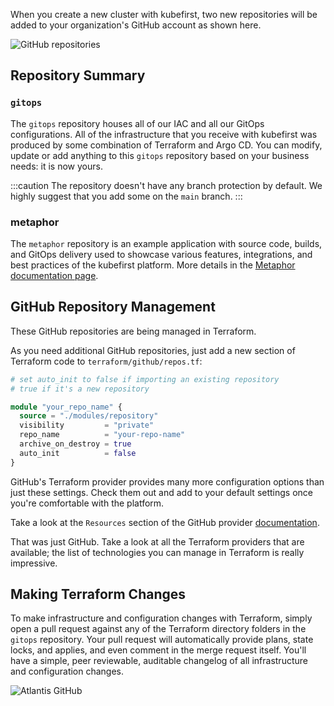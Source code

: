 When you create a new cluster with kubefirst, two new repositories will be added to your organization's GitHub account as shown here.

![GitHub repositories](../../../img/common/github/repositories.png)

## Repository Summary

### `gitops`

The `gitops` repository houses all of our IAC and all our GitOps configurations. All of the infrastructure that you receive with kubefirst was produced by some combination of Terraform and Argo CD. You can modify, update or add anything to this `gitops` repository based on your business needs: it is now yours.

:::caution
The repository doesn't have any branch protection by default. We highly suggest that you add some on the `main` branch.
:::

### metaphor

The `metaphor` repository is an example application with source code, builds, and GitOps delivery used to showcase various features, integrations, and best practices of the kubefirst platform. More details in the [Metaphor documentation page](../../../common/metaphor.mdx).

## GitHub Repository Management

These GitHub repositories are being managed in Terraform.

As you need additional GitHub repositories, just add a new section of Terraform code to `terraform/github/repos.tf`:

```terraform
# set auto_init to false if importing an existing repository
# true if it's a new repository

module "your_repo_name" {
  source = "./modules/repository"
  visibility         = "private"
  repo_name          = "your-repo-name"
  archive_on_destroy = true
  auto_init          = false
}
```

GitHub's Terraform provider provides many more configuration options than just these settings. Check them out and add to your default settings once you're comfortable with the platform.

Take a look at the `Resources` section of the GitHub provider [documentation](https://registry.terraform.io/providers/integrations/github/latest/docs).

That was just GitHub. Take a look at all the Terraform providers that are available; the list of technologies you can manage in Terraform is really impressive. [](https://www.terraform.io/docs/providers/index.html)

## Making Terraform Changes

To make infrastructure and configuration changes with Terraform, simply open a pull request against any of the Terraform directory folders in the `gitops` repository. Your pull request will automatically provide plans, state locks, and applies, and even comment in the merge request itself. You'll have a simple, peer reviewable, auditable changelog of all infrastructure and configuration changes.

![Atlantis GitHub](../../../img/common/github/atlantis.png)
